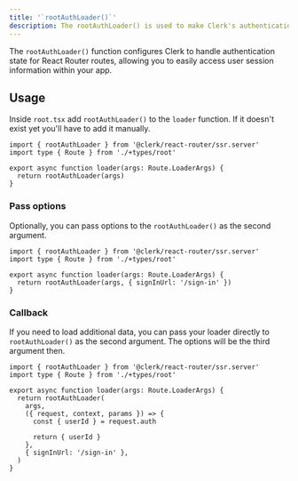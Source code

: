 ```yaml
---
title: '`rootAuthLoader()`'
description: The rootAuthLoader() is used to make Clerk's authentication state accessible.
---
```


The `rootAuthLoader()` function configures Clerk to handle authentication state for React Router routes, allowing you to easily access user session information within your app.

## Usage

Inside `root.tsx` add `rootAuthLoader()` to the `loader` function. If it doesn't exist yet you'll have to add it manually.

```tsx {{ filename: 'app/root.tsx' }}
import { rootAuthLoader } from '@clerk/react-router/ssr.server'
import type { Route } from './+types/root'

export async function loader(args: Route.LoaderArgs) {
  return rootAuthLoader(args)
}
```

### Pass options

Optionally, you can pass options to the `rootAuthLoader()` as the second argument.

```tsx {{ filename: 'app/root.tsx', mark: [5] }}
import { rootAuthLoader } from '@clerk/react-router/ssr.server'
import type { Route } from './+types/root'

export async function loader(args: Route.LoaderArgs) {
  return rootAuthLoader(args, { signInUrl: '/sign-in' })
}
```

### Callback

If you need to load additional data, you can pass your loader directly to `rootAuthLoader()` as the second argument. The options will be the third argument then.

```tsx {{ filename: 'app/root.tsx', mark: [5, 9] }}
import { rootAuthLoader } from '@clerk/react-router/ssr.server'
import type { Route } from './+types/root'

export async function loader(args: Route.LoaderArgs) {
  return rootAuthLoader(
    args,
    ({ request, context, params }) => {
      const { userId } = request.auth

      return { userId }
    },
    { signInUrl: '/sign-in' },
  )
}
```
